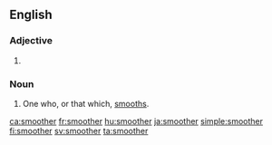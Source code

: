 ==English==

===Adjective===
{{en-adj|?}}

# {{en-comparative of|smooth}}

===Noun===
{{en-noun}}

# One who, or that which, [[smooth]]s.

[[ca:smoother]]
[[fr:smoother]]
[[hu:smoother]]
[[ja:smoother]]
[[simple:smoother]]
[[fi:smoother]]
[[sv:smoother]]
[[ta:smoother]]